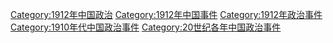 [[Category:1912年中国政治|Category:1912年中国政治]]
[[Category:1912年中国事件|Category:1912年中国事件]]
[[Category:1912年政治事件|Category:1912年政治事件]]
[[Category:1910年代中国政治事件|Category:1910年代中国政治事件]]
[[Category:20世纪各年中国政治事件|Category:20世纪各年中国政治事件]]